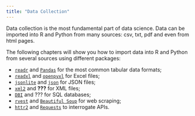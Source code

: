 ```yaml
---
title: "Data Collection"
---
```


Data collection is the most fundamental part of data science. Data can be imported into R and Python from many sources: csv, txt, pdf and even from html pages.

The following chapters will show you how to import data into R and Python from several sources using different packages:

- [`readr`](https://readr.tidyverse.org/) and [`Pandas`](https://pandas.pydata.org/) for the most common tabular data formats;
- [`readxl`]() and [`openpyxl`]() for Excel files;
- [`jsonlite`](https://CRAN.R-project.org/package=jsonlite) and [`json`](https://docs.python.org/3/library/json.html) for JSON files;
- [`xml2`](https://xml2.r-lib.org/) and **???** for XML files;
- [`DBI`]() and ??? for SQL databases;
- [`rvest`](https://rvest.tidyverse.org/) and [`Beautiful Soup`](https://www.crummy.com/software/BeautifulSoup/bs4/doc/) for web scraping;
- [`httr2`](https://httr2.r-lib.org/) and [`Requests`](https://docs.python-requests.org/en/master/) to interrogate APIs.